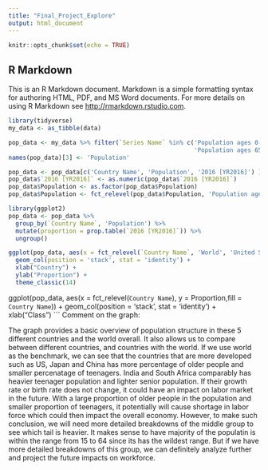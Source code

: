 ```yaml
---
title: "Final_Project_Explore"
output: html_document
---
```


```r
knitr::opts_chunk$set(echo = TRUE)
```

## R Markdown

This is an R Markdown document. Markdown is a simple formatting syntax for authoring HTML, PDF, and MS Word documents. For more details on using R Markdown see <http://rmarkdown.rstudio.com>.

```r
library(tidyverse)
my_data <- as_tibble(data)
```
```r
pop_data <- my_data %>% filter(`Series Name` %in% c('Population ages 0-14, total', 'Population ages 15-64, total', 
                                                    'Population ages 65 and above, total'))
names(pop_data)[3] <- 'Population'

pop_data <- pop_data[c('Country Name', 'Population', '2016 [YR2016]') ]
pop_data$`2016 [YR2016]` <- as.numeric(pop_data$`2016 [YR2016]`)
pop_data$Population <- as.factor(pop_data$Population)
pop_data$Population <- fct_relevel(pop_data$Population, 'Population ages 65 and above, total','Population ages 15-64, total', 'Population ages 0-14, total')
```
```r
library(ggplot2)
pop_data <- pop_data %>%
  group_by(`Country Name`, 'Population') %>%
  mutate(proportion = prop.table(`2016 [YR2016]`)) %>%
  ungroup()

ggplot(pop_data, aes(x = fct_relevel(`Country Name`, 'World', 'United States', 'Japan', 'China', 'India', 'South Africa'), y = proportion, fill=Population)) +
  geom_col(position = 'stack', stat = 'identity') +
  xlab("Country") +
  ylab("Proportion") +
  theme_classic(14)
```
ggplot(pop_data, aes(x = fct_relevel(`Country Name`), y = Proportion,fill = `Country Name`)) +
  geom_col(position = 'stack', stat = 'identity') +
  xlab("Class")
```
Comment on the graph:

The graph provides a basic overview of population structure in these 5 different countries and the world overall. It also allows us to compare between different countries, and countries with the world. If we use world as the benchmark, we can see that the countries that are more developed such as US, Japan and China has more percentage of older people and smaller percenatage of teenagers. India and South Africa comparably has heavier teenager population and lighter senior population. If their growth rate or birth rate does not change, it could have an impact on labor market in the future. With a large proportion of older people in the population and smaller proportion of teenagers, it potentially will cause shortage in labor force which could then impact the overall economy. However, to make such conclusion, we will need more detailed breakdowns of the middle group to see which tail is heavier. It makes sense to have majority of the populatin is within the range from 15 to 64 since its has the wildest range. But if we have more detailed breakdowns of this group, we can definitely analyze further and project the future impacts on workforce. 
